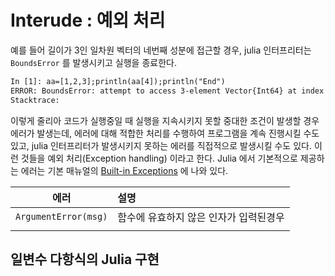 # Interude : 예외 처리 {.unnumbered}

예를 들어 길이가 3인 일차원 벡터의 네번째 성분에 접근할 경우, julia 인터프리터는 `BoundsError` 를 발생시키고 실행을 종료한다.

```txt
In [1]: aa=[1,2,3];println(aa[4]);println("End")
ERROR: BoundsError: attempt to access 3-element Vector{Int64} at index [4]
Stacktrace:
```

이렇게 줄리아 코드가 실행중일 때 실행을 지속시키지 못할 중대한 조건이 발생할 경우 에러가 발생는데, 에러에 대해 적합한 처리를 수행하여 프로그램을 계속 진행시킬 수도 있고, julia 인터프리터가 발생시키지 못하는 에러를 직접적으로 발생시킬 수도 있다. 이런 것들을 예외 처리(Exception handling) 이라고 한다. Julia 에서 기본적으로 제공하는 에러는 기본 매뉴얼의 [Built-in Exceptions](https://docs.julialang.org/en/v1/manual/control-flow/#Built-in-Exceptions) 에 나와 있다.


| 에러 | 설명 |
|:-----:|:----------------------------|
| `ArgumentError(msg)` | 함수에 유효하지 않은 인자가 입력된경우 |
|
## 일변수 다항식의 Julia 구현 

